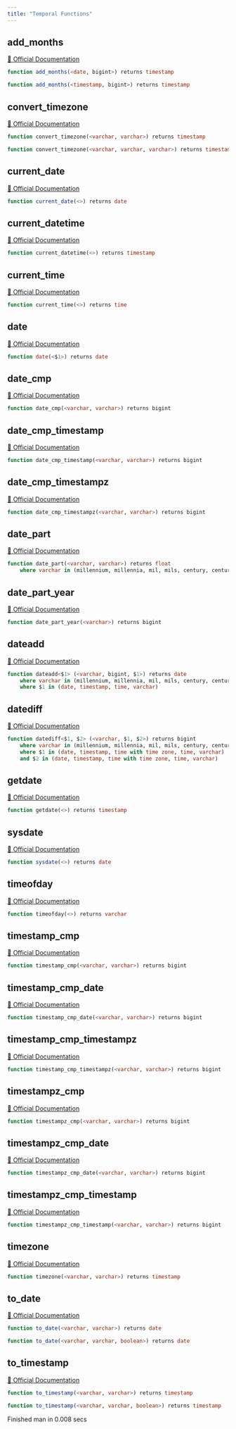 ```yaml
---
title: "Temporal Functions"
---
```


## add_months
[🔗 Official Documentation](#)

```sql
function add_months(<date, bigint>) returns timestamp
```


```sql
function add_months(<timestamp, bigint>) returns timestamp
```


## convert_timezone
[🔗 Official Documentation](#)

```sql
function convert_timezone(<varchar, varchar>) returns timestamp
```


```sql
function convert_timezone(<varchar, varchar, varchar>) returns timestamp
```


## current_date
[🔗 Official Documentation](#)

```sql
function current_date(<>) returns date
```


## current_datetime
[🔗 Official Documentation](#)

```sql
function current_datetime(<>) returns timestamp
```


## current_time
[🔗 Official Documentation](#)

```sql
function current_time(<>) returns time
```


## date
[🔗 Official Documentation](#)

```sql
function date(<$1>) returns date
```


## date_cmp
[🔗 Official Documentation](#)

```sql
function date_cmp(<varchar, varchar>) returns bigint
```


## date_cmp_timestamp
[🔗 Official Documentation](#)

```sql
function date_cmp_timestamp(<varchar, varchar>) returns bigint
```


## date_cmp_timestampz
[🔗 Official Documentation](#)

```sql
function date_cmp_timestampz(<varchar, varchar>) returns bigint
```


## date_part
[🔗 Official Documentation](#)

```sql
function date_part(<varchar, varchar>) returns float
	where varchar in (millennium, millennia, mil, mils, century, centuries, c, cent, cents, decade, decades, dec, decs, year, years, y, yr, yrs, quarter, quarters, qtr, qtrs, month, months, mon, mons, week, weeks, w, dayofweek, dow, dw, weekday, dayofyear, doy, dy, yearday, days, days, d, hour, hours, h, hr, hrs, minute, minutes, m, min, mins, second, seconds, s, sec, secs, millisecond, milliseconds, ms, msec, msecs, msecond, mseconds, millisec, millisecs, millisecon, microsecond, microseconds, microsec, microsecs, microsecond, usecond, useconds, us, usec, usecs)
```


## date_part_year
[🔗 Official Documentation](#)

```sql
function date_part_year(<varchar>) returns bigint
```


## dateadd
[🔗 Official Documentation](#)

```sql
function dateadd<$1> (<varchar, bigint, $1>) returns date
	where varchar in (millennium, millennia, mil, mils, century, centuries, c, cent, cents, decade, decades, dec, decs, year, years, y, yr, yrs, quarter, quarters, qtr, qtrs, month, months, mon, mons, week, weeks, w, day, days, d, hour, hours, h, hr, hrs, minute, minutes, m, min, mins, second, seconds, s, sec, secs, millisecond, milliseconds, ms, msec, msecs, msecond, mseconds, millisec, millisecs, millisecon, microsecond, microseconds, microsec, microsecs, microsecond, usecond, useconds, us, usec, usecs)
	where $1 in (date, timestamp, time, varchar)
```


## datediff
[🔗 Official Documentation](#)

```sql
function datediff<$1, $2> (<varchar, $1, $2>) returns bigint
	where varchar in (millennium, millennia, mil, mils, century, centuries, c, cent, cents, decade, decades, dec, decs, year, years, y, yr, yrs, quarter, quarters, qtr, qtrs, month, months, mon, mons, week, weeks, w, day, days, d, hour, hours, h, hr, hrs, minute, minutes, m, min, mins, second, seconds, s, sec, secs, millisecond, milliseconds, ms, msec, msecs, msecond, mseconds, millisec, millisecs, millisecon, microsecond, microseconds, microsec, microsecs, microsecond, usecond, useconds, us, usec, usecs)
	where $1 in (date, timestamp, time with time zone, time, varchar)
	and $2 in (date, timestamp, time with time zone, time, varchar)
```


## getdate
[🔗 Official Documentation](#)

```sql
function getdate(<>) returns timestamp
```


## sysdate
[🔗 Official Documentation](#)

```sql
function sysdate(<>) returns date
```


## timeofday
[🔗 Official Documentation](#)

```sql
function timeofday(<>) returns varchar
```


## timestamp_cmp
[🔗 Official Documentation](#)

```sql
function timestamp_cmp(<varchar, varchar>) returns bigint
```


## timestamp_cmp_date
[🔗 Official Documentation](#)

```sql
function timestamp_cmp_date(<varchar, varchar>) returns bigint
```


## timestamp_cmp_timestampz
[🔗 Official Documentation](#)

```sql
function timestamp_cmp_timestampz(<varchar, varchar>) returns bigint
```


## timestampz_cmp
[🔗 Official Documentation](#)

```sql
function timestampz_cmp(<varchar, varchar>) returns bigint
```


## timestampz_cmp_date
[🔗 Official Documentation](#)

```sql
function timestampz_cmp_date(<varchar, varchar>) returns bigint
```


## timestampz_cmp_timestamp
[🔗 Official Documentation](#)

```sql
function timestampz_cmp_timestamp(<varchar, varchar>) returns bigint
```


## timezone
[🔗 Official Documentation](#)

```sql
function timezone(<varchar, varchar>) returns timestamp
```


## to_date
[🔗 Official Documentation](#)

```sql
function to_date(<varchar, varchar>) returns date
```


```sql
function to_date(<varchar, varchar, boolean>) returns date
```


## to_timestamp
[🔗 Official Documentation](#)

```sql
function to_timestamp(<varchar, varchar>) returns timestamp
```


```sql
function to_timestamp(<varchar, varchar, boolean>) returns timestamp
```


   Finished man in 0.008 secs

